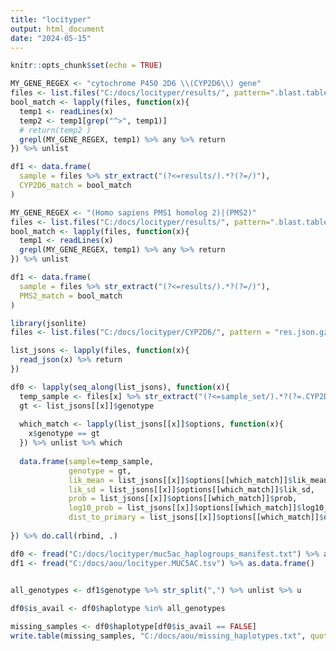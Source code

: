 ---
title: "locityper"
output: html_document
date: "2024-05-15"
---

```{r setup, include=FALSE}
knitr::opts_chunk$set(echo = TRUE)
```

```{r}
MY_GENE_REGEX <- "cytochrome P450 2D6 \\(CYP2D6\\) gene"
files <- list.files("C:/docs/locityper/results/", pattern=".blast.table$", recursive=TRUE, full.names=TRUE)
bool_match <- lapply(files, function(x){
  temp1 <- readLines(x)
  temp2 <- temp1[grep("^>", temp1)]
  # return(temp2 )
  grepl(MY_GENE_REGEX, temp1) %>% any %>% return
}) %>% unlist

df1 <- data.frame(
  sample = files %>% str_extract("(?<=results/).*?(?=/)"),
  CYP2D6_match = bool_match
)
```

```{r}
MY_GENE_REGEX <- "(Homo sapiens PMS1 homolog 2)|(PMS2)"
files <- list.files("C:/docs/locityper/results/", pattern=".blast.table$", recursive=TRUE, full.names=TRUE)
bool_match <- lapply(files, function(x){
  temp1 <- readLines(x)
  grepl(MY_GENE_REGEX, temp1) %>% any %>% return
}) %>% unlist

df1 <- data.frame(
  sample = files %>% str_extract("(?<=results/).*?(?=/)"),
  PMS2_match = bool_match
)
```

```{r}
library(jsonlite)
files <- list.files("C:/docs/locityper/CYP2D6/", pattern = "res.json.gz", full.names=TRUE, recursive = TRUE)

list_jsons <- lapply(files, function(x){
  read_json(x) %>% return
})

df0 <- lapply(seq_along(list_jsons), function(x){
  temp_sample <- files[x] %>% str_extract("(?<=sample_set/).*?(?=.CYP2D6)")
  gt <- list_jsons[[x]]$genotype
  
  which_match <- lapply(list_jsons[[x]]$options, function(x){
    x$genotype == gt
  }) %>% unlist %>% which
  
  data.frame(sample=temp_sample,
             genotype = gt,
             lik_mean = list_jsons[[x]]$options[[which_match]]$lik_mean, 
             lik_sd = list_jsons[[x]]$options[[which_match]]$lik_sd, 
             prob = list_jsons[[x]]$options[[which_match]]$prob, 
             log10_prob = list_jsons[[x]]$options[[which_match]]$log10_prob, 
             dist_to_primary = list_jsons[[x]]$options[[which_match]]$dist_to_primary)
  
}) %>% do.call(rbind, .)

```

```{r}
df0 <- fread("C:/docs/locityper/muc5ac_haplogroups_manifest.txt") %>% as.data.frame()
df1 <- fread("C:/docs/aou/locityper.MUC5AC.tsv") %>% as.data.frame()


all_genotypes <- df1$genotype %>% str_split(",") %>% unlist %>% u
  
df0$is_avail <- df0$haplotype %in% all_genotypes

missing_samples <- df0$haplotype[df0$is_avail == FALSE]
write.table(missing_samples, "C:/docs/aou/missing_haplotypes.txt", quote=FALSE, row.names = FALSE, col.names = FALSE)
```

